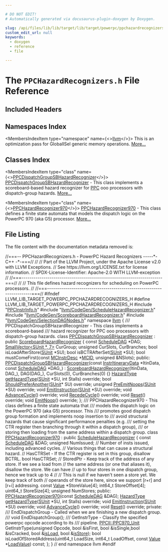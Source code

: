```yaml
---

# DO NOT EDIT!
# Automatically generated via docusaurus-plugin-doxygen by Doxygen.

slug: /api/files/lib/lib/target/lib/target/powerpc/ppchazardrecognizers-h
custom_edit_url: null
keywords:
  - doxygen
  - reference
  - file

---
```





# The `PPCHazardRecognizers.h` File Reference

<DoxygenPage pluginConfig={pluginConfig}>



## Included Headers

<IncludesList>
<IncludesListItem
  filePath="PPCInstrInfo.h"
  permalink="/docs/api/files/lib/lib/target/lib/target/powerpc/ppcinstrinfo-h"
  isLocal="true" />
<IncludesListItem
  filePath="llvm/CodeGen/ScheduleHazardRecognizer.h"
  permalink="/docs/api/files/include/include/llvm/include/llvm/codegen/schedulehazardrecognizer-h"
  isLocal="true" />
<IncludesListItem
  filePath="llvm/CodeGen/ScoreboardHazardRecognizer.h"
  permalink="/docs/api/files/include/include/llvm/include/llvm/codegen/scoreboardhazardrecognizer-h"
  isLocal="true" />
<IncludesListItem
  filePath="llvm/CodeGen/SelectionDAGNodes.h"
  permalink="/docs/api/files/include/include/llvm/include/llvm/codegen/selectiondagnodes-h"
  isLocal="true" />
</IncludesList>

## Namespaces Index

<MembersIndex>

<MembersIndexItem
  type="namespace"
  name={<><a href="/docs/api/namespaces/llvm">llvm</a></>}>
This is an optimization pass for GlobalISel generic memory operations. <a href="/docs/api/namespaces/llvm/#details">More...</a>
</MembersIndexItem>

</MembersIndex>

## Classes Index

<MembersIndex>

<MembersIndexItem
  type="class"
  name={<><a href="/docs/api/classes/llvm/ppcdispatchgroupsbhazardrecognizer">PPCDispatchGroupSBHazardRecognizer</a></>}>
<a href="/docs/api/classes/llvm/ppcdispatchgroupsbhazardrecognizer">PPCDispatchGroupSBHazardRecognizer</a> - This class implements a scoreboard-based hazard recognizer for <a href="/docs/api/namespaces/llvm/ppc">PPC</a> ooo processors with dispatch-group hazards. <a href="/docs/api/classes/llvm/ppcdispatchgroupsbhazardrecognizer/#details">More...</a>
</MembersIndexItem>

<MembersIndexItem
  type="class"
  name={<><a href="/docs/api/classes/llvm/ppchazardrecognizer970">PPCHazardRecognizer970</a></>}>
<a href="/docs/api/classes/llvm/ppchazardrecognizer970">PPCHazardRecognizer970</a> - This class defines a finite state automata that models the dispatch logic on the PowerPC 970 (aka G5) processor. <a href="/docs/api/classes/llvm/ppchazardrecognizer970/#details">More...</a>
</MembersIndexItem>

</MembersIndex>


## File Listing

The file content with the documentation metadata removed is:

<ProgramListing>

<Link id="l00001" /><CodeLine lineNumber="1"><Highlight kind="comment">//===-- PPCHazardRecognizers.h - PowerPC Hazard Recognizers -----&#42;- C++ -&#42;-===//</Highlight><Highlight kind="normal"></Highlight></CodeLine>
<Link id="l00002" /><CodeLine lineNumber="2"><Highlight kind="normal"></Highlight><Highlight kind="comment">//</Highlight><Highlight kind="normal"></Highlight></CodeLine>
<Link id="l00003" /><CodeLine lineNumber="3"><Highlight kind="normal"></Highlight><Highlight kind="comment">// Part of the LLVM Project, under the Apache License v2.0 with LLVM Exceptions.</Highlight><Highlight kind="normal"></Highlight></CodeLine>
<Link id="l00004" /><CodeLine lineNumber="4"><Highlight kind="normal"></Highlight><Highlight kind="comment">// See https://llvm.org/LICENSE.txt for license information.</Highlight><Highlight kind="normal"></Highlight></CodeLine>
<Link id="l00005" /><CodeLine lineNumber="5"><Highlight kind="normal"></Highlight><Highlight kind="comment">// SPDX-License-Identifier: Apache-2.0 WITH LLVM-exception</Highlight><Highlight kind="normal"></Highlight></CodeLine>
<Link id="l00006" /><CodeLine lineNumber="6"><Highlight kind="normal"></Highlight><Highlight kind="comment">//</Highlight><Highlight kind="normal"></Highlight></CodeLine>
<Link id="l00007" /><CodeLine lineNumber="7"><Highlight kind="normal"></Highlight><Highlight kind="comment">//===----------------------------------------------------------------------===//</Highlight><Highlight kind="normal"></Highlight></CodeLine>
<Link id="l00008" /><CodeLine lineNumber="8"><Highlight kind="normal"></Highlight><Highlight kind="comment">//</Highlight><Highlight kind="normal"></Highlight></CodeLine>
<Link id="l00009" /><CodeLine lineNumber="9"><Highlight kind="normal"></Highlight><Highlight kind="comment">// This file defines hazard recognizers for scheduling on PowerPC processors.</Highlight><Highlight kind="normal"></Highlight></CodeLine>
<Link id="l00010" /><CodeLine lineNumber="10"><Highlight kind="normal"></Highlight><Highlight kind="comment">//</Highlight><Highlight kind="normal"></Highlight></CodeLine>
<Link id="l00011" /><CodeLine lineNumber="11"><Highlight kind="normal"></Highlight><Highlight kind="comment">//===----------------------------------------------------------------------===//</Highlight><Highlight kind="normal"></Highlight></CodeLine>
<Link id="l00012" /><CodeLine lineNumber="12"><Highlight kind="normal"></Highlight></CodeLine>
<Link id="l00013" /><CodeLine lineNumber="13"><Highlight kind="normal"></Highlight><Highlight kind="preprocessor">#ifndef LLVM&#95;LIB&#95;TARGET&#95;POWERPC&#95;PPCHAZARDRECOGNIZERS&#95;H</Highlight><Highlight kind="normal"></Highlight></CodeLine>
<Link id="l00014" /><CodeLine lineNumber="14"><Highlight kind="normal"></Highlight><Highlight kind="preprocessor">#define LLVM&#95;LIB&#95;TARGET&#95;POWERPC&#95;PPCHAZARDRECOGNIZERS&#95;H</Highlight><Highlight kind="normal"></Highlight></CodeLine>
<Link id="l00015" /><CodeLine lineNumber="15"><Highlight kind="normal"></Highlight></CodeLine>
<Link id="l00016" /><CodeLine lineNumber="16"><Highlight kind="normal"></Highlight><Highlight kind="preprocessor">#include &quot;<a href="/docs/api/files/lib/lib/target/lib/target/powerpc/ppcinstrinfo-h">PPCInstrInfo.h</a>&quot;</Highlight><Highlight kind="normal"></Highlight></CodeLine>
<Link id="l00017" /><CodeLine lineNumber="17"><Highlight kind="normal"></Highlight><Highlight kind="preprocessor">#include &quot;<a href="/docs/api/files/include/include/llvm/include/llvm/codegen/schedulehazardrecognizer-h">llvm/CodeGen/ScheduleHazardRecognizer.h</a>&quot;</Highlight><Highlight kind="normal"></Highlight></CodeLine>
<Link id="l00018" /><CodeLine lineNumber="18"><Highlight kind="normal"></Highlight><Highlight kind="preprocessor">#include &quot;<a href="/docs/api/files/include/include/llvm/include/llvm/codegen/scoreboardhazardrecognizer-h">llvm/CodeGen/ScoreboardHazardRecognizer.h</a>&quot;</Highlight><Highlight kind="normal"></Highlight></CodeLine>
<Link id="l00019" /><CodeLine lineNumber="19"><Highlight kind="normal"></Highlight><Highlight kind="preprocessor">#include &quot;<a href="/docs/api/files/include/include/llvm/include/llvm/codegen/selectiondagnodes-h">llvm/CodeGen/SelectionDAGNodes.h</a>&quot;</Highlight><Highlight kind="normal"></Highlight></CodeLine>
<Link id="l00020" /><CodeLine lineNumber="20"><Highlight kind="normal"></Highlight></CodeLine>
<Link id="l00021" /><CodeLine lineNumber="21"><Highlight kind="normal"></Highlight><Highlight kind="keyword">namespace </Highlight><Highlight kind="normal"><a href="/docs/api/namespaces/llvm">llvm</a> &#123;</Highlight></CodeLine>
<Link id="l00022" /><CodeLine lineNumber="22"><Highlight kind="normal"></Highlight><Highlight kind="comment"></Highlight></CodeLine>
<Link id="l00023" /><CodeLine lineNumber="23"><Highlight kind="comment">/// PPCDispatchGroupSBHazardRecognizer - This class implements a scoreboard-based</Highlight></CodeLine>
<Link id="l00024" /><CodeLine lineNumber="24"><Highlight kind="comment">/// hazard recognizer for PPC ooo processors with dispatch-group hazards.</Highlight><Highlight kind="normal"></Highlight></CodeLine>
<Link id="l00025" /><CodeLine lineNumber="25" lineLink="/docs/api/classes/llvm/ppcdispatchgroupsbhazardrecognizer"><Highlight kind="normal"></Highlight><Highlight kind="keyword">class </Highlight><Highlight kind="normal"><a href="/docs/api/classes/llvm/ppcdispatchgroupsbhazardrecognizer/#ae58571459d6d2583ba9ae321ebb64975">PPCDispatchGroupSBHazardRecognizer</a> : </Highlight><Highlight kind="keyword">public</Highlight><Highlight kind="normal"> <a href="/docs/api/classes/llvm/scoreboardhazardrecognizer/#aaed3ade868f57d3ccbdc61cb33b88c8a">ScoreboardHazardRecognizer</a> &#123;</Highlight></CodeLine>
<Link id="l00026" /><CodeLine lineNumber="26"><Highlight kind="normal">  </Highlight><Highlight kind="keyword">const</Highlight><Highlight kind="normal"> <a href="/docs/api/classes/llvm/scheduledag">ScheduleDAG</a> &#42;DAG;</Highlight></CodeLine>
<Link id="l00027" /><CodeLine lineNumber="27"><Highlight kind="normal">  <a href="/docs/api/classes/llvm/smallvector">SmallVector&lt;SUnit &#42;, 7&gt;</a> CurGroup;</Highlight></CodeLine>
<Link id="l00028" /><CodeLine lineNumber="28"><Highlight kind="normal">  </Highlight><Highlight kind="keywordtype">unsigned</Highlight><Highlight kind="normal"> CurSlots, CurBranches;</Highlight></CodeLine>
<Link id="l00029" /><CodeLine lineNumber="29"><Highlight kind="normal"></Highlight></CodeLine>
<Link id="l00030" /><CodeLine lineNumber="30"><Highlight kind="normal">  </Highlight><Highlight kind="keywordtype">bool</Highlight><Highlight kind="normal"> isLoadAfterStore(<a href="/docs/api/classes/llvm/sunit">SUnit</a> &#42;SU);</Highlight></CodeLine>
<Link id="l00031" /><CodeLine lineNumber="31"><Highlight kind="normal">  </Highlight><Highlight kind="keywordtype">bool</Highlight><Highlight kind="normal"> isBCTRAfterSet(<a href="/docs/api/classes/llvm/sunit">SUnit</a> &#42;SU);</Highlight></CodeLine>
<Link id="l00032" /><CodeLine lineNumber="32"><Highlight kind="normal">  </Highlight><Highlight kind="keywordtype">bool</Highlight><Highlight kind="normal"> mustComeFirst(</Highlight><Highlight kind="keyword">const</Highlight><Highlight kind="normal"> <a href="/docs/api/classes/llvm/mcinstrdesc">MCInstrDesc</a> &#42;<a href="/docs/api/namespaces/llvm/mcid">MCID</a>, </Highlight><Highlight kind="keywordtype">unsigned</Highlight><Highlight kind="normal"> &amp;NSlots);</Highlight></CodeLine>
<Link id="l00033" /><CodeLine lineNumber="33"><Highlight kind="normal"></Highlight><Highlight kind="keyword">public</Highlight><Highlight kind="normal">:</Highlight></CodeLine>
<Link id="l00034" /><CodeLine lineNumber="34" lineLink="/docs/api/classes/llvm/ppcdispatchgroupsbhazardrecognizer/#ae58571459d6d2583ba9ae321ebb64975"><Highlight kind="normal">  <a href="/docs/api/classes/llvm/ppcdispatchgroupsbhazardrecognizer/#ae58571459d6d2583ba9ae321ebb64975">PPCDispatchGroupSBHazardRecognizer</a>(</Highlight><Highlight kind="keyword">const</Highlight><Highlight kind="normal"> <a href="/docs/api/classes/llvm/instritinerarydata">InstrItineraryData</a> &#42;ItinData,</Highlight></CodeLine>
<Link id="l00035" /><CodeLine lineNumber="35"><Highlight kind="normal">                         </Highlight><Highlight kind="keyword">const</Highlight><Highlight kind="normal"> <a href="/docs/api/classes/llvm/scheduledag">ScheduleDAG</a> &#42;DAG&#95;) :</Highlight></CodeLine>
<Link id="l00036" /><CodeLine lineNumber="36"><Highlight kind="normal">    <a href="/docs/api/classes/llvm/scoreboardhazardrecognizer/#aaed3ade868f57d3ccbdc61cb33b88c8a">ScoreboardHazardRecognizer</a>(ItinData, DAG&#95;), DAG(DAG&#95;),</Highlight></CodeLine>
<Link id="l00037" /><CodeLine lineNumber="37"><Highlight kind="normal">    CurSlots(0), CurBranches(0) &#123;&#125;</Highlight></CodeLine>
<Link id="l00038" /><CodeLine lineNumber="38"><Highlight kind="normal"></Highlight></CodeLine>
<Link id="l00039" /><CodeLine lineNumber="39"><Highlight kind="normal">  <a href="/docs/api/classes/llvm/schedulehazardrecognizer/#a9bec0e329b12bbc503d08db497d43267">HazardType</a> <a href="/docs/api/classes/llvm/ppcdispatchgroupsbhazardrecognizer/#a12ecb2c77f447a61153a3037607f2dee">getHazardType</a>(<a href="/docs/api/classes/llvm/sunit">SUnit</a> &#42;SU, </Highlight><Highlight kind="keywordtype">int</Highlight><Highlight kind="normal"> Stalls) </Highlight><Highlight kind="keyword">override</Highlight><Highlight kind="normal">;</Highlight></CodeLine>
<Link id="l00040" /><CodeLine lineNumber="40"><Highlight kind="normal">  </Highlight><Highlight kind="keywordtype">bool</Highlight><Highlight kind="normal"> <a href="/docs/api/classes/llvm/ppcdispatchgroupsbhazardrecognizer/#a747d30e23a3b40029d13eef9703dc9f7">ShouldPreferAnother</a>(<a href="/docs/api/classes/llvm/sunit">SUnit</a>&#42; SU) </Highlight><Highlight kind="keyword">override</Highlight><Highlight kind="normal">;</Highlight></CodeLine>
<Link id="l00041" /><CodeLine lineNumber="41"><Highlight kind="normal">  </Highlight><Highlight kind="keywordtype">unsigned</Highlight><Highlight kind="normal"> <a href="/docs/api/classes/llvm/ppcdispatchgroupsbhazardrecognizer/#a57749af083c14fb007c14bd27ab53e8d">PreEmitNoops</a>(<a href="/docs/api/classes/llvm/sunit">SUnit</a> &#42;SU) </Highlight><Highlight kind="keyword">override</Highlight><Highlight kind="normal">;</Highlight></CodeLine>
<Link id="l00042" /><CodeLine lineNumber="42"><Highlight kind="normal">  </Highlight><Highlight kind="keywordtype">void</Highlight><Highlight kind="normal"> <a href="/docs/api/classes/llvm/ppcdispatchgroupsbhazardrecognizer/#afddde8a0bcf92ed759085b411b2238f5">EmitInstruction</a>(<a href="/docs/api/classes/llvm/sunit">SUnit</a> &#42;SU) </Highlight><Highlight kind="keyword">override</Highlight><Highlight kind="normal">;</Highlight></CodeLine>
<Link id="l00043" /><CodeLine lineNumber="43"><Highlight kind="normal">  </Highlight><Highlight kind="keywordtype">void</Highlight><Highlight kind="normal"> <a href="/docs/api/classes/llvm/ppcdispatchgroupsbhazardrecognizer/#a1d7b282cd08932b958837df304ab9862">AdvanceCycle</a>() </Highlight><Highlight kind="keyword">override</Highlight><Highlight kind="normal">;</Highlight></CodeLine>
<Link id="l00044" /><CodeLine lineNumber="44"><Highlight kind="normal">  </Highlight><Highlight kind="keywordtype">void</Highlight><Highlight kind="normal"> <a href="/docs/api/classes/llvm/ppcdispatchgroupsbhazardrecognizer/#a6a37f926652da651355e009f5b33cc85">RecedeCycle</a>() </Highlight><Highlight kind="keyword">override</Highlight><Highlight kind="normal">;</Highlight></CodeLine>
<Link id="l00045" /><CodeLine lineNumber="45"><Highlight kind="normal">  </Highlight><Highlight kind="keywordtype">void</Highlight><Highlight kind="normal"> <a href="/docs/api/classes/llvm/ppcdispatchgroupsbhazardrecognizer/#af10ef678b8075734a77485c640b1e0e9">Reset</a>() </Highlight><Highlight kind="keyword">override</Highlight><Highlight kind="normal">;</Highlight></CodeLine>
<Link id="l00046" /><CodeLine lineNumber="46"><Highlight kind="normal">  </Highlight><Highlight kind="keywordtype">void</Highlight><Highlight kind="normal"> <a href="/docs/api/classes/llvm/ppcdispatchgroupsbhazardrecognizer/#ae3ba05e93144e92aaeb9cd99504d0147">EmitNoop</a>() </Highlight><Highlight kind="keyword">override</Highlight><Highlight kind="normal">;</Highlight></CodeLine>
<Link id="l00047" /><CodeLine lineNumber="47"><Highlight kind="normal">&#125;;</Highlight></CodeLine>
<Link id="l00048" /><CodeLine lineNumber="48"><Highlight kind="normal"></Highlight><Highlight kind="comment"></Highlight></CodeLine>
<Link id="l00049" /><CodeLine lineNumber="49"><Highlight kind="comment">/// PPCHazardRecognizer970 - This class defines a finite state automata that</Highlight></CodeLine>
<Link id="l00050" /><CodeLine lineNumber="50"><Highlight kind="comment">/// models the dispatch logic on the PowerPC 970 (aka G5) processor.  This</Highlight></CodeLine>
<Link id="l00051" /><CodeLine lineNumber="51"><Highlight kind="comment">/// promotes good dispatch group formation and implements noop insertion to</Highlight></CodeLine>
<Link id="l00052" /><CodeLine lineNumber="52"><Highlight kind="comment">/// avoid structural hazards that cause significant performance penalties (e.g.</Highlight></CodeLine>
<Link id="l00053" /><CodeLine lineNumber="53"><Highlight kind="comment">/// setting the CTR register then branching through it within a dispatch group),</Highlight></CodeLine>
<Link id="l00054" /><CodeLine lineNumber="54"><Highlight kind="comment">/// or storing then loading from the same address within a dispatch group.</Highlight><Highlight kind="normal"></Highlight></CodeLine>
<Link id="l00055" /><CodeLine lineNumber="55" lineLink="/docs/api/classes/llvm/ppchazardrecognizer970"><Highlight kind="normal"></Highlight><Highlight kind="keyword">class </Highlight><Highlight kind="normal"><a href="/docs/api/classes/llvm/ppchazardrecognizer970/#a64f6635ee2148d5abf526f462a0c0890">PPCHazardRecognizer970</a> : </Highlight><Highlight kind="keyword">public</Highlight><Highlight kind="normal"> <a href="/docs/api/classes/llvm/schedulehazardrecognizer/#aca503c68356ae08204c66afbc498504f">ScheduleHazardRecognizer</a> &#123;</Highlight></CodeLine>
<Link id="l00056" /><CodeLine lineNumber="56"><Highlight kind="normal">  </Highlight><Highlight kind="keyword">const</Highlight><Highlight kind="normal"> <a href="/docs/api/classes/llvm/scheduledag">ScheduleDAG</a> &amp;DAG;</Highlight></CodeLine>
<Link id="l00057" /><CodeLine lineNumber="57"><Highlight kind="normal"></Highlight></CodeLine>
<Link id="l00058" /><CodeLine lineNumber="58"><Highlight kind="normal">  </Highlight><Highlight kind="keywordtype">unsigned</Highlight><Highlight kind="normal"> NumIssued;  </Highlight><Highlight kind="comment">// Number of insts issued, including advanced cycles.</Highlight><Highlight kind="normal"></Highlight></CodeLine>
<Link id="l00059" /><CodeLine lineNumber="59"><Highlight kind="normal"></Highlight></CodeLine>
<Link id="l00060" /><CodeLine lineNumber="60"><Highlight kind="normal">  </Highlight><Highlight kind="comment">// Various things that can cause a structural hazard.</Highlight><Highlight kind="normal"></Highlight></CodeLine>
<Link id="l00061" /><CodeLine lineNumber="61"><Highlight kind="normal"></Highlight></CodeLine>
<Link id="l00062" /><CodeLine lineNumber="62"><Highlight kind="normal">  </Highlight><Highlight kind="comment">// HasCTRSet - If the CTR register is set in this group, disallow BCTRL.</Highlight><Highlight kind="normal"></Highlight></CodeLine>
<Link id="l00063" /><CodeLine lineNumber="63"><Highlight kind="normal">  </Highlight><Highlight kind="keywordtype">bool</Highlight><Highlight kind="normal"> HasCTRSet;</Highlight></CodeLine>
<Link id="l00064" /><CodeLine lineNumber="64"><Highlight kind="normal"></Highlight></CodeLine>
<Link id="l00065" /><CodeLine lineNumber="65"><Highlight kind="normal">  </Highlight><Highlight kind="comment">// StoredPtr - Keep track of the address of any store.  If we see a load from</Highlight><Highlight kind="normal"></Highlight></CodeLine>
<Link id="l00066" /><CodeLine lineNumber="66"><Highlight kind="normal">  </Highlight><Highlight kind="comment">// the same address (or one that aliases it), disallow the store.  We can have</Highlight><Highlight kind="normal"></Highlight></CodeLine>
<Link id="l00067" /><CodeLine lineNumber="67"><Highlight kind="normal">  </Highlight><Highlight kind="comment">// up to four stores in one dispatch group, hence we track up to 4</Highlight><Highlight kind="normal"></Highlight></CodeLine>
<Link id="l00068" /><CodeLine lineNumber="68"><Highlight kind="normal">  </Highlight><Highlight kind="comment">//</Highlight><Highlight kind="normal"></Highlight></CodeLine>
<Link id="l00069" /><CodeLine lineNumber="69"><Highlight kind="normal">  </Highlight><Highlight kind="comment">// This is null if we haven&#39;t seen a store yet.  We keep track of both</Highlight><Highlight kind="normal"></Highlight></CodeLine>
<Link id="l00070" /><CodeLine lineNumber="70"><Highlight kind="normal">  </Highlight><Highlight kind="comment">// operands of the store here, since we support &#91;r+r&#93; and &#91;r+i&#93; addressing.</Highlight><Highlight kind="normal"></Highlight></CodeLine>
<Link id="l00071" /><CodeLine lineNumber="71"><Highlight kind="normal">  </Highlight><Highlight kind="keyword">const</Highlight><Highlight kind="normal"> <a href="/docs/api/classes/llvm/value">Value</a> &#42;StoreValue&#91;4&#93;;</Highlight></CodeLine>
<Link id="l00072" /><CodeLine lineNumber="72"><Highlight kind="normal">  int64&#95;t StoreOffset&#91;4&#93;;</Highlight></CodeLine>
<Link id="l00073" /><CodeLine lineNumber="73"><Highlight kind="normal">  uint64&#95;t StoreSize&#91;4&#93;;</Highlight></CodeLine>
<Link id="l00074" /><CodeLine lineNumber="74"><Highlight kind="normal">  </Highlight><Highlight kind="keywordtype">unsigned</Highlight><Highlight kind="normal"> NumStores;</Highlight></CodeLine>
<Link id="l00075" /><CodeLine lineNumber="75"><Highlight kind="normal"></Highlight></CodeLine>
<Link id="l00076" /><CodeLine lineNumber="76"><Highlight kind="normal"></Highlight><Highlight kind="keyword">public</Highlight><Highlight kind="normal">:</Highlight></CodeLine>
<Link id="l00077" /><CodeLine lineNumber="77"><Highlight kind="normal">  <a href="/docs/api/classes/llvm/ppchazardrecognizer970/#a64f6635ee2148d5abf526f462a0c0890">PPCHazardRecognizer970</a>(</Highlight><Highlight kind="keyword">const</Highlight><Highlight kind="normal"> <a href="/docs/api/classes/llvm/scheduledag">ScheduleDAG</a> &amp;DAG);</Highlight></CodeLine>
<Link id="l00078" /><CodeLine lineNumber="78"><Highlight kind="normal">  <a href="/docs/api/classes/llvm/schedulehazardrecognizer/#a9bec0e329b12bbc503d08db497d43267">HazardType</a> <a href="/docs/api/classes/llvm/ppchazardrecognizer970/#a930f5688f2bff088096f72a68000c94e">getHazardType</a>(<a href="/docs/api/classes/llvm/sunit">SUnit</a> &#42;SU, </Highlight><Highlight kind="keywordtype">int</Highlight><Highlight kind="normal"> Stalls) </Highlight><Highlight kind="keyword">override</Highlight><Highlight kind="normal">;</Highlight></CodeLine>
<Link id="l00079" /><CodeLine lineNumber="79"><Highlight kind="normal">  </Highlight><Highlight kind="keywordtype">void</Highlight><Highlight kind="normal"> <a href="/docs/api/classes/llvm/ppchazardrecognizer970/#afe71af95c1e795a56d13e488898d58f5">EmitInstruction</a>(<a href="/docs/api/classes/llvm/sunit">SUnit</a> &#42;SU) </Highlight><Highlight kind="keyword">override</Highlight><Highlight kind="normal">;</Highlight></CodeLine>
<Link id="l00080" /><CodeLine lineNumber="80"><Highlight kind="normal">  </Highlight><Highlight kind="keywordtype">void</Highlight><Highlight kind="normal"> <a href="/docs/api/classes/llvm/ppchazardrecognizer970/#a3a753e31908cc070fa8a7f138bb81978">AdvanceCycle</a>() </Highlight><Highlight kind="keyword">override</Highlight><Highlight kind="normal">;</Highlight></CodeLine>
<Link id="l00081" /><CodeLine lineNumber="81"><Highlight kind="normal">  </Highlight><Highlight kind="keywordtype">void</Highlight><Highlight kind="normal"> <a href="/docs/api/classes/llvm/ppchazardrecognizer970/#ac699570c6ef79d075d59be2dfda8bc84">Reset</a>() </Highlight><Highlight kind="keyword">override</Highlight><Highlight kind="normal">;</Highlight></CodeLine>
<Link id="l00082" /><CodeLine lineNumber="82"><Highlight kind="normal"></Highlight></CodeLine>
<Link id="l00083" /><CodeLine lineNumber="83"><Highlight kind="normal"></Highlight><Highlight kind="keyword">private</Highlight><Highlight kind="normal">:</Highlight><Highlight kind="comment"></Highlight></CodeLine>
<Link id="l00084" /><CodeLine lineNumber="84"><Highlight kind="comment">  /// EndDispatchGroup - Called when we are finishing a new dispatch group.</Highlight></CodeLine>
<Link id="l00085" /><CodeLine lineNumber="85"><Highlight kind="comment">  ///</Highlight><Highlight kind="normal"></Highlight></CodeLine>
<Link id="l00086" /><CodeLine lineNumber="86"><Highlight kind="normal">  </Highlight><Highlight kind="keywordtype">void</Highlight><Highlight kind="normal"> EndDispatchGroup();</Highlight></CodeLine>
<Link id="l00087" /><CodeLine lineNumber="87"><Highlight kind="normal"></Highlight><Highlight kind="comment"></Highlight></CodeLine>
<Link id="l00088" /><CodeLine lineNumber="88"><Highlight kind="comment">  /// GetInstrType - Classify the specified powerpc opcode according to its</Highlight></CodeLine>
<Link id="l00089" /><CodeLine lineNumber="89"><Highlight kind="comment">  /// pipeline.</Highlight><Highlight kind="normal"></Highlight></CodeLine>
<Link id="l00090" /><CodeLine lineNumber="90"><Highlight kind="normal">  <a href="/docs/api/namespaces/llvm/ppcii/#aebfd14c5a918997e894a9698f27c58e6">PPCII::PPC970&#95;Unit</a> GetInstrType(</Highlight><Highlight kind="keywordtype">unsigned</Highlight><Highlight kind="normal"> Opcode,</Highlight></CodeLine>
<Link id="l00091" /><CodeLine lineNumber="91"><Highlight kind="normal">                                  </Highlight><Highlight kind="keywordtype">bool</Highlight><Highlight kind="normal"> &amp;isFirst, </Highlight><Highlight kind="keywordtype">bool</Highlight><Highlight kind="normal"> &amp;isSingle,</Highlight><Highlight kind="keywordtype">bool</Highlight><Highlight kind="normal"> &amp;isCracked,</Highlight></CodeLine>
<Link id="l00092" /><CodeLine lineNumber="92"><Highlight kind="normal">                                  </Highlight><Highlight kind="keywordtype">bool</Highlight><Highlight kind="normal"> &amp;<a href="/docs/api/files/lib/lib/target/lib/target/arc/arcinstrinfo-cpp/#a6b0daf17b9f0011e9a4c4c8f00644c12">isLoad</a>, </Highlight><Highlight kind="keywordtype">bool</Highlight><Highlight kind="normal"> &amp;<a href="/docs/api/files/lib/lib/target/lib/target/arc/arcinstrinfo-cpp/#aab5329eaa9a958adfa2c8de4d24e16cc">isStore</a>);</Highlight></CodeLine>
<Link id="l00093" /><CodeLine lineNumber="93"><Highlight kind="normal"></Highlight></CodeLine>
<Link id="l00094" /><CodeLine lineNumber="94"><Highlight kind="normal">  </Highlight><Highlight kind="keywordtype">bool</Highlight><Highlight kind="normal"> isLoadOfStoredAddress(uint64&#95;t LoadSize, int64&#95;t LoadOffset,</Highlight></CodeLine>
<Link id="l00095" /><CodeLine lineNumber="95"><Highlight kind="normal">                             </Highlight><Highlight kind="keyword">const</Highlight><Highlight kind="normal"> <a href="/docs/api/classes/llvm/value">Value</a> &#42;<a href="/docs/api/structs/loadvalue">LoadValue</a>) </Highlight><Highlight kind="keyword">const</Highlight><Highlight kind="normal">;</Highlight></CodeLine>
<Link id="l00096" /><CodeLine lineNumber="96"><Highlight kind="normal">&#125;;</Highlight></CodeLine>
<Link id="l00097" /><CodeLine lineNumber="97"><Highlight kind="normal"></Highlight></CodeLine>
<Link id="l00098" /><CodeLine lineNumber="98"><Highlight kind="normal">&#125; </Highlight><Highlight kind="comment">// end namespace llvm</Highlight><Highlight kind="normal"></Highlight></CodeLine>
<Link id="l00099" /><CodeLine lineNumber="99"><Highlight kind="normal"></Highlight></CodeLine>
<Link id="l00100" /><CodeLine lineNumber="100"><Highlight kind="normal"></Highlight><Highlight kind="preprocessor">#endif</Highlight><Highlight kind="normal"></Highlight></CodeLine>
<Link id="l00101" /><CodeLine lineNumber="101"><Highlight kind="normal"></Highlight></CodeLine>

</ProgramListing>


</DoxygenPage>
